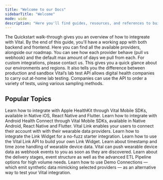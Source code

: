```yaml
---
title: "Welcome to our Docs"
sidebarTitle: "Welcome"
mode: wide
description: "Here you'll find guides, resources, and references to build using Vital's APIs and SDKs."
---
```


<CardGroup cols={2}>
  <Card title="Quickstart" icon="bolt" color="#FDD023" href="/home/quickstart">
    The Quickstart walk-through gives you an overview of how to integreate with
    Vital. By the end of this guide, you'll have a working app with both backend
    and frontend.
  </Card>
  <Card
    title="Providers"
    icon="gears"
    color="#0285c7"
    href="/wearables/providers/introduction"
  >
    Here you can find all the available providers, alongside our roadmap. You
    can see how each provider behave (pull vs webhook) and the default max
    amount of days we pull from each. For custom integrations, please contact
    us.
  </Card>
  <Card
    title="Environments"
    icon="seedling"
    color="#16a34a"
    href="/home/environments"
  >
    This gives you a quick glance about our environments and regions. It also
    tells you the difference between production and sandbox
  </Card>
  <Card
    title="Labs and Test Kits"
    icon="flask"
    color="#BF40BF"
    href="/lab/overview/introduction"
  >
    Vital’s lab test API allows digital health companies to carry out at-home
    lab testing. Companies can use the API to order a variety of tests, using
    various sampling methods.
  </Card>
</CardGroup>

## Popular Topics

<CardGroup cols={1}>
  <Card title="Apple HealthKit" icon="apple" href="/wearables/guides/apple-healthkit" horizontal>
    Learn how to integrate with Apple HealthKit through Vital Mobile SDKs, available in
    Native iOS, React Native and Flutter.
  </Card>
  <Card title="Android Health Connect" icon="android" href="/wearables/guides/android-health-connect" horizontal>
    Learn how to integrate with Android Health Connect through Vital Mobile SDKs, available in
    Native Android, React Native and Flutter.
  </Card>
  <Card
    title="Vital Link Widget"
    icon="link"
    href="/wearables/connecting-providers/introduction"
    horizontal
  >
    Vital Link enables your users to connect their account with with their wearable data providers.
    Learn how to integrate the Link Widget for a no-fuzz starter integration.
  </Card>
  <Card
    title="Vital Link API"
    icon="link"
    href="/wearables/connecting-providers/custom_widget"
    horizontal
  >
    Learn how to use the Vital Link API to build your own Link Widget.
  </Card>
  <Card title="Timestamps and Time Zones" icon="clock" href="/wearables/providers/timestamps-and-time-zones" horizontal>
    Learn about timestamp and time zone handling of wearable device data.
  </Card>
  <Card title="Webhooks & Events" icon="radar" href="/webhooks/introduction" horizontal>
    Vital can push wearable device data as webhook events to you as soon as they are discovered.
    Learn about the delivery stages, event structure as well as the advanced ETL Pipeline options
    for high volume needs.
  </Card>
  <Card
    title="Synthetic Data"
    icon="parachute-box"
    href="/wearables/providers/test_data"
    horizontal
  >
    Learn how to use Demo Connections — which emit synthetic data mimicking selected providers — as
    an alternative way to test your Vital integration.
  </Card>
</CardGroup>

